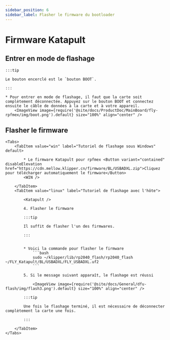 ```yaml
---
sidebar_position: 6
sidebar_label: Flasher le firmware du bootloader
---
```







# Firmware Katapult



## Entrer en mode de flashage

    :::tip

    Le bouton encerclé est le `bouton BOOT`.

    :::

    * Pour entrer en mode de flashage, il faut que la carte soit complètement déconnectée. Appuyez sur le bouton BOOT et connectez ensuite le câble de données à la carte et à votre appareil.
        <ImageView image={require('@site/docs/ProductDoc/MainBoard/fly-rpfmex/img/boot.png').default} size="100%" align="center" />

## Flasher le firmware
    <Tabs>
        <TabItem value="win" label="Tutoriel de flashage sous Windows" default>

            * Le firmware Katapult pour rpfmex <Button variant="contained" disableElevation href="https://cdn.mellow.klipper.cn/firmware/BL/USBADXL.zip">Cliquez pour télécharger automatiquement le firmware</Button>
            <WIN />
            
        </TabItem>
        <TabItem value="linux" label="Tutoriel de flashage avec l'hôte">
            
            <Katapult />

            4. Flasher le firmware

            :::tip

            Il suffit de flasher l'un des firmwares.

            :::


            * Voici la commande pour flasher le firmware
                ```bash
                sudo ~/klipper/lib/rp2040_flash/rp2040_flash ~/FLY_Katapult/BL/USBADXL/FLY_USBADXL.uf2
                ```

            5. Si le message suivant apparaît, le flashage est réussi

                <ImageView image={require('@site/docs/General/dfu-flash/img/flash3.png').default} size="100%" align="center" />

            :::tip

            Une fois le flashage terminé, il est nécessaire de déconnecter complètement la carte une fois.

            :::

        </TabItem>
    </Tabs>